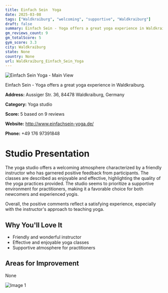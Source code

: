 ```yaml
---
title: Einfach Sein  Yoga
date: 2025-03-08
tags: ["Waldkraiburg", "welcoming", "supportive", "Waldkraiburg"]  
draft: false
summary: Einfach Sein - Yoga offers a great yoga experience in Waldkraiburg.
gm_reviews_count: 9
gm_totalScore: 5
gym_score: 3.3
city: Waldkraiburg
state: None
country: None
url: Waldkraiburg_Einfach_Sein_Yoga
---
```


<div className="aspect-[16/9] relative my-8">
  <img 
    src="https://lh5.googleusercontent.com/p/AF1QipOJP8JgGI1IfhJSNvSRu6c8jNesJ82wfjd80LbI=w1920-h1080-k-no"
    alt="Einfach Sein  Yoga - Main View"
    className="object-cover absolute inset-0 w-full h-full rounded-lg"
  />
</div>

Einfach Sein - Yoga offers a great yoga experience in Waldkraiburg.

**Address:** Aussiger Str. 36, 84478 Waldkraiburg, Germany

**Category:** Yoga studio

**Score:** 5 based on 9 reviews

**Website:** http://www.einfachsein-yoga.de/

**Phone:** +49 176 97391848

# Studio Presentation

The yoga studio offers a welcoming atmosphere characterized by a friendly instructor who has garnered positive feedback from participants. The classes are described as enjoyable and effective, highlighting the quality of the yoga practices provided. The studio seems to prioritize a supportive environment for practitioners, making it a favorable choice for both newcomers and experienced yogis.

Overall, the positive comments reflect a satisfying experience, especially with the instructor's approach to teaching yoga.

## Why You'll Love It

- Friendly and wonderful instructor
- Effective and enjoyable yoga classes
- Supportive atmosphere for practitioners

## Areas for Improvement

None

<div className="grid grid-cols-1 xl:grid-cols-2 gap-4 my-8">
<div className="aspect-[4/3] relative"><img src="https://lh5.googleusercontent.com/p/AF1QipO_d5YUcL5CISohrFUTflacm0aWFh5All4JKcl3=w1920-h1080-k-no" alt="Image 1" className="object-cover absolute inset-0 w-full h-full rounded-lg" /></div>
</div>
